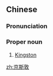 ==Chinese==
{{zh-forms|gloss=-}}

===Pronunciation===
{{zh-pron
|m=Jīngsīdūn
|cat=pn
}}

===Proper noun===
{{zh-proper noun}}

# [[Kingston]] {{gloss|capital of Jamaica}}

{{zh-cat|Capital cities}}

[[zh:京斯敦]]